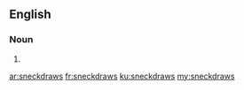 ==English==

===Noun===
{{head|en|plural}}

# {{plural of|sneckdraw|lang=en}}

[[ar:sneckdraws]]
[[fr:sneckdraws]]
[[ku:sneckdraws]]
[[my:sneckdraws]]